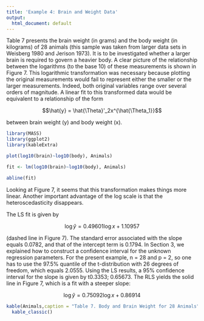```yaml
---
title: 'Example 4: Brain and Weight Data'
output:
  html_document: default
---
```


Table 7 presents the brain weight (in grams) and the body weight (in kilograms) of 28 animals (this sample was taken from larger data sets in Weisberg 1980 and Jerison 1973). It is to be investigated whether a larger brain is required to govern a heavier body. A clear picture of the relationship between the logarithms (to the base 10) of these measurements is shown in Figure 7. This logarithmic transformation was necessary because plotting the original measurements would fail to represent either the smaller or the larger measurements. Indeed, both original variables range over several orders of magnitude. A linear fit to this transformed data would be equivalent to a relationship of the form

$$\hat{y} = \hat{\Theta}'_2x^{\hat{\Theta_1}}$$

between brain weight (y) and body weight (x). 

```r
library(MASS)
library(ggplot2)
library(kableExtra)
```

```r
plot(log10(brain)~log10(body), Animals)

fit <- lm(log10(brain)~log10(body), Animals)

abline(fit)
```


Looking at Figure 7, it seems that this transformation makes things more linear. Another important advantage of the log scale is that the heteroscedasticity disappears. 

The LS fit is given by

$$\log \hat{y} = 0.49601 \log x + 1.10957$$

(dashed line in Figure 7). The standard error associated with the slope equals 0.0782, and that of the intercept term is 0.1794. In Section 3, we explained how to construct a confidence interval for the unknown regression parameters. For the present example, n = 28 and p = 2, so one has to use the 97.5% quantile of the t-distribution with 26 degrees of freedom, which equals 2.0555. Using the LS results, a 95% confidence interval for the slope is given by t0.3353; 0.65673. The RLS yields the solid line in Figure 7, which is a fit with a steeper slope:

$$\log \hat{y} = 0.75092 \log x + 0.86914$$

```r
kable(Animals,caption = "Table 7. Body and Brain Weight for 28 Animals", col.names = c("Body Weight (kg)","Brain Weight (g)")) |>
  kable_classic()
```

